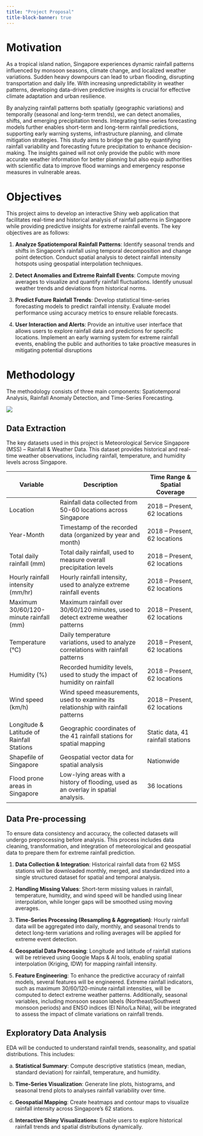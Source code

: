 ```yaml
---
title: "Project Proposal"
title-block-banner: true
---
```


# Motivation

As a tropical island nation, Singapore experiences dynamic rainfall patterns influenced by monsoon seasons, climate change, and localized weather variations. Sudden heavy downpours can lead to urban flooding, disrupting transportation and daily life. With increasing unpredictability in weather patterns, developing data-driven predictive insights is crucial for effective climate adaptation and urban resilience.

By analyzing rainfall patterns both spatially (geographic variations) and temporally (seasonal and long-term trends), we can detect anomalies, shifts, and emerging precipitation trends. Integrating time-series forecasting models further enables short-term and long-term rainfall predictions, supporting early warning systems, infrastructure planning, and climate mitigation strategies. This study aims to bridge the gap by quantifying rainfall variability and forecasting future precipitation to enhance decision-making. The insights gained will not only provide the public with more accurate weather information for better planning but also equip authorities with scientific data to improve flood warnings and emergency response measures in vulnerable areas.

# Objectives

This project aims to develop an interactive Shiny web application that facilitates real-time and historical analysis of rainfall patterns in Singapore while providing predictive insights for extreme rainfall events. The key objectives are as follows:

1.  **Analyze Spatiotemporal Rainfall Patterns**: Identify seasonal trends and shifts in Singapore’s rainfall using temporal decomposition and change point detection. Conduct spatial analysis to detect rainfall intensity hotspots using geospatial interpolation techniques.

2.  **Detect Anomalies and Extreme Rainfall Events**: Compute moving averages to visualize and quantify rainfall fluctuations. Identify unusual weather trends and deviations from historical norms.

3.  **Predict Future Rainfall Trends**: Develop statistical time-series forecasting models to predict rainfall intensity. Evaluate model performance using accuracy metrics to ensure reliable forecasts.

4.  **User Interaction and Alerts**: Provide an intuitive user interface that allows users to explore rainfall data and predictions for specific locations. Implement an early warning system for extreme rainfall events, enabling the public and authorities to take proactive measures in mitigating potential disruptions

# Methodology

The methodology consists of three main components: Spatiotemporal Analysis, Rainfall Anomaly Detection, and Time-Series Forecasting.

![](/images/RainSense.png){fig-align="center"}

## Data Extraction

The key datasets used in this project is Meteorological Service Singapore (MSS) – Rainfall & Weather Data. This dataset provides historical and real-time weather observations, including rainfall, temperature, and humidity levels across Singapore.

::: {#data_table style="font-size: 14px"}
| Variable | Description | Time Range & Spatial Coverage |
|-------------------|---------------------------------|--------------------|
| Location | Rainfall data collected from 50-60 locations across Singapore | 2018 – Present, 62 locations |
| Year-Month | Timestamp of the recorded data (organized by year and month) | 2018 – Present, 62 locations |
| Total daily rainfall (mm) | Total daily rainfall, used to measure overall precipitation levels | 2018 – Present, 62 locations |
| Hourly rainfall intensity (mm/hr) | Hourly rainfall intensity, used to analyze extreme rainfall events | 2018 – Present, 62 locations |
| Maximum 30/60/120-minute rainfall (mm) | Maximum rainfall over 30/60/120 minutes, used to detect extreme weather patterns | 2018 – Present, 62 locations |
| Temperature (°C) | Daily temperature variations, used to analyze correlations with rainfall patterns | 2018 – Present, 62 locations |
| Humidity (%) | Recorded humidity levels, used to study the impact of humidity on rainfall | 2018 – Present, 62 locations |
| Wind speed (km/h) | Wind speed measurements, used to examine its relationship with rainfall patterns | 2018 – Present, 62 locations |
| Longitude & Latitude of Rainfall Stations | Geographic coordinates of the 41 rainfall stations for spatial mapping | Static data, 41 rainfall stations |
| Shapefile of Singapore | Geospatial vector data for spatial analysis | Nationwide |
| Flood prone areas in Singapore | Low-lying areas with a history of flooding, used as an overlay in spatial analysis. | 36 locations |
:::

## Data Pre-processing

To ensure data consistency and accuracy, the collected datasets will undergo preprocessing before analysis. This process includes data cleaning, transformation, and integration of meteorological and geospatial data to prepare them for extreme rainfall prediction.

1.  **Data Collection & Integration**: Historical rainfall data from 62 MSS stations will be downloaded monthly, merged, and standardized into a single structured dataset for spatial and temporal analysis.

2.  **Handling Missing Values**: Short-term missing values in rainfall, temperature, humidity, and wind speed will be handled using linear interpolation, while longer gaps will be smoothed using moving averages.

3.  **Time-Series Processing (Resampling & Aggregation)**: Hourly rainfall data will be aggregated into daily, monthly, and seasonal trends to detect long-term variations and rolling averages will be applied for extreme event detection.

4.  **Geospatial Data Processing**: Longitude and latitude of rainfall stations will be retrieved using Google Maps & AI tools, enabling spatial interpolation (Kriging, IDW) for mapping rainfall intensity.

5.  **Feature Engineering**: To enhance the predictive accuracy of rainfall models, several features will be engineered. Extreme rainfall indicators, such as maximum 30/60/120-minute rainfall intensities, will be computed to detect extreme weather patterns. Additionally, seasonal variables, including monsoon season labels (Northeast/Southwest monsoon periods) and ENSO indices (El Niño/La Niña), will be integrated to assess the impact of climate variations on rainfall trends.

## Exploratory Data Analysis

EDA will be conducted to understand rainfall trends, seasonality, and spatial distributions. This includes:

a.  **Statistical Summary**: Compute descriptive statistics (mean, median, standard deviation) for rainfall, temperature, and humidity.

b.  **Time-Series Visualization**: Generate line plots, histograms, and seasonal trend plots to analyses rainfall variability over time.

c.  **Geospatial Mapping**: Create heatmaps and contour maps to visualize rainfall intensity across Singapore’s 62 stations.

d.  **Interactive Shiny Visualizations**: Enable users to explore historical rainfall trends and spatial distributions dynamically.
